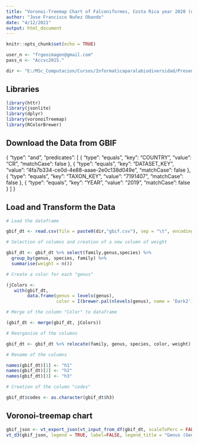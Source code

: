 ```yaml
---
title: "Voronoi-Treemap Chart of Falconiformes, Costa Rica year 2020 (data from GBIF)"
author: "Jose Francisco Nuñez Obando"
date: "4/12/2021"
output: html_document
---
```


```r
knitr::opts_chunk$set(echo = TRUE)

user_n <- "frgeoimagen@gmail.com"
pass_n <- "Accvc2015."

dir <- "E:/MSc_Computacion/Cursos/Informaticaparalabiodiversidad/Presentacion_1/"
```

## Libraries

```r
library(httr)
library(jsonlite)
library(dplyr)
library(voronoiTreemap)
library(RColorBrewer)
```

## Download the Data from GBIF

{
  "type": "and",
  "predicates": [
    {
      "type": "equals",
      "key": "COUNTRY",
      "value": "CR",
      "matchCase": false
    },
    {
      "type": "equals",
      "key": "DATASET_KEY",
      "value": "4fa7b334-ce0d-4e88-aaae-2e0c138d049e",
      "matchCase": false
    },
    {
      "type": "equals",
      "key": "TAXON_KEY",
      "value": "7191407",
      "matchCase": false
    },
    {
      "type": "equals",
      "key": "YEAR",
      "value": "2019",
      "matchCase": false
    }
  ]
}


## Load and Transform the Data

```r

# Load the dataframe

gbif_dt <- read.csv(file = paste0(dir,"gbif.csv"), sep = "\t", encoding = "UTF-8")

# Selection of columns and creation of a new column of weight 

gbif_dt <- gbif_dt %>% select(family,genus,species) %>% 
  group_by(genus, species, family) %>% 
  summarise(weight = n()) 

# Create a color for each "genus"

(jColors <-
   with(gbif_dt,
        data.frame(genus = levels(genus),
                   color = I(brewer.pal(nlevels(genus), name = 'Dark2'))))) 

# Merge of the column "Color" to dataframe

(gbif_dt <- merge(gbif_dt, jColors))

# Reorganize of the columns

gbif_dt <- gbif_dt %>% relocate(family, genus, species, color, weight)

# Rename of the columns

names(gbif_dt)[1] <- "h1"
names(gbif_dt)[2] <- "h2"
names(gbif_dt)[3] <- "h3"

# Creation of the column "codes"

gbif_dt$codes <- as.character(gbif_dt$h3)


```

## Voronoi-treemap chart

```r

gbif_json <- vt_export_json(vt_input_from_df(gbif_dt, scaleToPerc = FALSE))
vt_d3(gbif_json, legend = TRUE, label=FALSE, legend_title = "Genus (Genero)", seed = 1)

```

